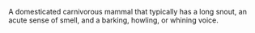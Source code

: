 A domesticated carnivorous mammal that typically has a long snout, an acute sense of smell, and a
barking, howling, or whining voice.
